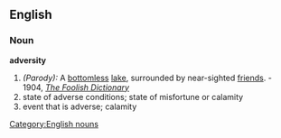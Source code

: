 ==English==
===Noun===
'''adversity'''
[[Category:English nouns]]
#''(Parody):'' A [[bottomless]] [[lake]], surrounded by near-sighted [[friends]]. - 1904, ''[[The Foolish Dictionary]]''
#state of adverse conditions; state of misfortune or calamity
#event that is adverse; calamity